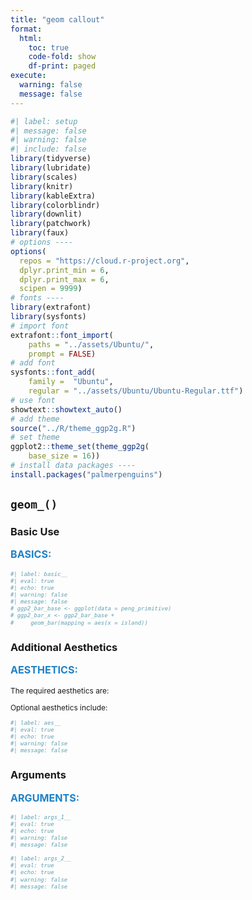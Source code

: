 ```yaml
---
title: "geom callout"
format:
  html:
    toc: true
    code-fold: show
    df-print: paged
execute:
  warning: false
  message: false
---
```


```r
#| label: setup
#| message: false
#| warning: false
#| include: false
library(tidyverse)
library(lubridate)
library(scales)
library(knitr)
library(kableExtra)
library(colorblindr)
library(downlit)
library(patchwork)
library(faux)
# options ----
options(
  repos = "https://cloud.r-project.org",
  dplyr.print_min = 6, 
  dplyr.print_max = 6, 
  scipen = 9999)
# fonts ----
library(extrafont)
library(sysfonts)
# import font
extrafont::font_import(
    paths = "../assets/Ubuntu/",
    prompt = FALSE)
# add font
sysfonts::font_add(
    family =  "Ubuntu", 
    regular = "../assets/Ubuntu/Ubuntu-Regular.ttf")
# use font
showtext::showtext_auto()
# add theme
source("../R/theme_ggp2g.R")
# set theme
ggplot2::theme_set(theme_ggp2g(
    base_size = 16))
# install data packages ----
install.packages("palmerpenguins")
```

::::: {.callout-note collapse="false" icon=false}
## `geom_()`

:::: {.panel-tabset}

### Basic Use

::: {style="font-size: 1.15em; color: #1e83c8;"}
**BASICS:**
:::

::: {style="font-size: 0.75em;"}
```r
#| label: basic__
#| eval: true
#| echo: true 
#| warning: false
#| message: false
# ggp2_bar_base <- ggplot(data = peng_primitive)
# ggp2_bar_x <- ggp2_bar_base + 
#     geom_bar(mapping = aes(x = island))
```

:::

### Additional Aesthetics

::: {style="font-size: 1.15em; color: #1e83c8;"}
**AESTHETICS:**
:::

::: {style="font-size: 0.85em;"}

The required aesthetics are: 

Optional aesthetics include: 

:::

::: {style="font-size: 0.75em;"}
```r
#| label: aes__
#| eval: true
#| echo: true
#| warning: false
#| message: false

```
:::

### Arguments

::: {style="font-size: 1.15em; color: #1e83c8;"}
**ARGUMENTS:**
:::

::: {style="font-size: 0.75em;"}
```r
#| label: args_1__
#| eval: true
#| echo: true 
#| warning: false
#| message: false

```

```r
#| label: args_2__
#| eval: true
#| echo: true 
#| warning: false
#| message: false

```
:::

::::
:::::
